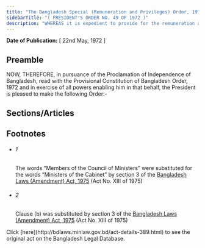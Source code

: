 ```yaml
---
title: "The Bangladesh Special (Remuneration and Privileges) Order, 1972 (President's Order)"
sidebarTitle: "( PRESIDENT'S ORDER NO. 49 OF 1972 )"
description: "WHEREAS it is expedient to provide for the remuneration and privileges of the President, Prime Minister, 1[Members of the Council of Ministers], Ministers of State and Deputy Ministers of the Government of the People’s Republic of Bangladesh and holders of certain scheduled offices;"
---
```


**Date of Publication:** [ 22nd May, 1972 ]

## Preamble

NOW, THEREFORE, in pursuance of the Proclamation of Independence of Bangladesh, read with the Provisional Constitution of Bangladesh Order, 1972 and in exercise of all powers enabling him in that behalf, the President is pleased to make the following Order:-

## Sections/Articles

## Footnotes

- ###### 1

  The words “Members of the Council of Ministers” were substituted for the words “Ministers of the Cabinet” by section 3 of the [Bangladesh Laws (Amendment) Act, 1975](/laws/volume-19/act-490 "Bangladesh Laws (Amendment) Act, 1975") (Act No. XIII of 1975)

- ###### 2

  Clause (b) was substituted by section 3 of the [Bangladesh Laws (Amendment) Act, 1975](/laws/volume-19/act-490 "Bangladesh Laws (Amendment) Act, 1975") (Act No. XIII of 1975)

<Note>
  Click [here](http://bdlaws.minlaw.gov.bd/act-details-389.html) to see the original act on the Bangladesh Legal Database.
</Note>
